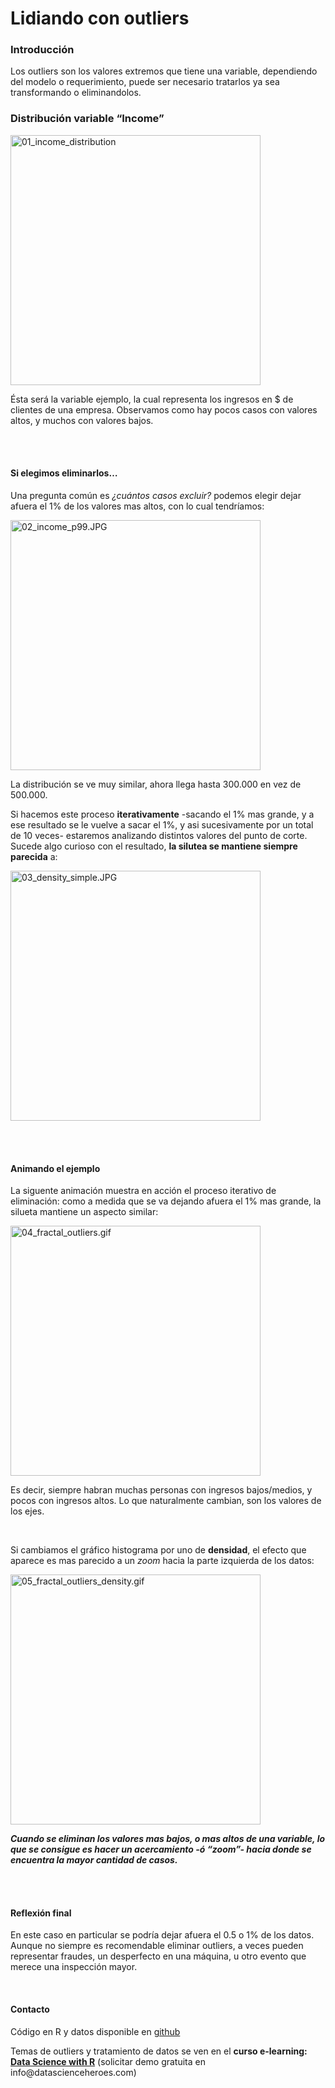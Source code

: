 Lidiando con outliers
====

### Introducción
Los outliers son los valores extremos que tiene una variable, dependiendo del modelo o requerimiento, puede ser necesario tratarlos ya sea transformando o eliminandolos. 

### Distribución variable "Income"
<img src="01_income_distribution.JPG" alt="01_income_distribution" style="width: 400px;" align="middle"/>

Ésta será la variable ejemplo, la cual representa los ingresos en $ de clientes de una empresa. Observamos como hay pocos casos con valores altos, y muchos con valores bajos.

</br>
</br>

#### Si elegimos eliminarlos...
Una pregunta común es *¿cuántos casos excluir?* podemos elegir dejar afuera el 1% de los valores mas altos, con lo cual tendríamos:

<img src="02_income_p99.JPG" alt="02_income_p99.JPG" style="width: 400px;" align="middle"/>

La distribución se ve muy similar, ahora llega hasta 300.000 en vez de 500.000.

Si hacemos este proceso **iterativamente** -sacando el 1% mas grande, y a ese resultado se le vuelve a sacar el 1%, y asi sucesivamente por un total de 10 veces- estaremos analizando distintos valores del punto de corte. Sucede algo curioso con el resultado, **la silutea se mantiene siempre parecida** a:

<img src="03_density_simple.JPG" alt="03_density_simple.JPG" style="width: 400px;" align="middle"/>


</br>
</br>

#### Animando el ejemplo
La siguente  animación muestra en acción el proceso iterativo de eliminación: como a medida que se va dejando afuera el 1% mas grande, la silueta mantiene un aspecto similar: 

<img src="04_fractal_outliers.gif" alt="04_fractal_outliers.gif" style="width: 400px;" align="middle"/>

Es decir, siempre habran muchas personas con ingresos bajos/medios, y pocos con ingresos altos. Lo que naturalmente cambian, son los valores de los ejes. 

</br>

Si cambiamos el gráfico histograma por uno de **densidad**, el efecto que aparece es mas parecido a un _zoom_ hacia la parte izquierda de los datos:

<img src="05_fractal_outliers_density.gif" alt="05_fractal_outliers_density.gif" style="width: 400px;" align="middle"/>

_**Cuando se eliminan los valores mas bajos, o mas altos de una variable, lo que se consigue es hacer un acercamiento -ó "zoom"- hacia donde se encuentra la mayor cantidad de casos.**_

</br>
</br>

#### Reflexión final
En este caso en particular se podría  dejar afuera el 0.5 o 1% de los datos. Aunque no siempre es recomendable eliminar outliers, a veces pueden representar fraudes, un desperfecto en una máquina, u otro evento que merece una inspección mayor.

</br>

#### Contacto
Código en R y datos disponible en [github](https://github.com/pablo14/outliers_treatment)

Temas de outliers y tratamiento de datos se ven en el **curso e-learning: [Data Science with R](http://datascienceheroes.com/learning.html)** (solicitar demo gratuita en info@datascienceheroes.com)
